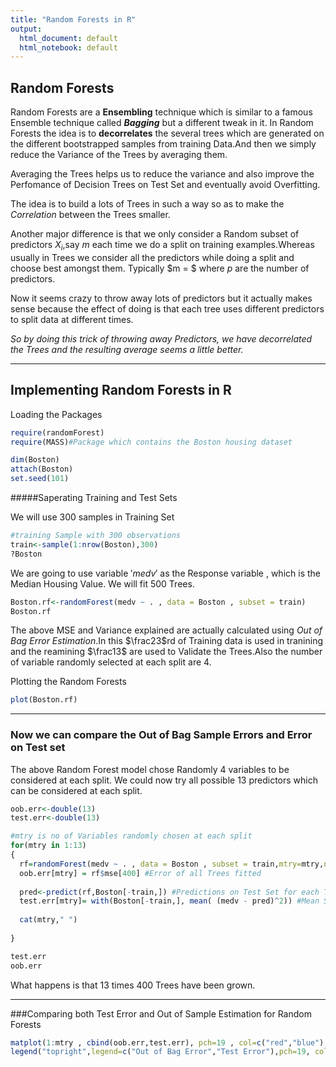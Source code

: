 ```yaml
---
title: "Random Forests in R"
output:
  html_document: default
  html_notebook: default
---
```



## Random Forests 

Random Forests are a __Ensembling__ technique which is similar to a famous Ensemble technique called  *__Bagging__* but a different tweak in it. In Random Forests the idea is to __decorrelates__ the several trees which are generated on the different bootstrapped samples from training Data.And then we simply reduce the Variance of the Trees by averaging them. 

Averaging the Trees helps us to reduce the variance and also improve the Perfomance of Decision Trees on Test Set and eventually avoid Overfitting.

The idea is to build a lots of Trees in such a way so as to make the *Correlation* between the Trees smaller.

Another major difference is that we only consider a Random subset of predictors $X_i$,say $m$ each time we do a split on training examples.Whereas usually in Trees we consider all the predictors while doing a split and choose best amongst them. Typically  $m = \sqrt{p} $ where $p$ are the number of predictors.

Now it seems crazy to throw away lots of predictors but it actually makes sense because the effect of doing is that each tree uses different predictors to split data at different times.

*So by doing this trick of throwing away Predictors, we have decorrelated the Trees and the resulting average seems a little better. *



-----


## Implementing Random Forests in R

Loading the Packages

```r
require(randomForest)
require(MASS)#Package which contains the Boston housing dataset

dim(Boston)
attach(Boston)
set.seed(101)

```


#####Saperating Training and Test Sets

We will use 300 samples in Training Set

```r
#training Sample with 300 observations
train<-sample(1:nrow(Boston),300)
?Boston  

```

We are going to use variable $'medv'$ as the Response variable , which is the Median Housing Value.
We will fit 500 Trees. 
```r
Boston.rf<-randomForest(medv ~ . , data = Boston , subset = train)
Boston.rf
```
The above MSE and Variance explained are actually calculated using *Out of Bag Error Estimation*.In this $\frac23$rd of Training data is used in tranining and the reamining $\frac13$ are used to Validate the Trees.Also the number of variable randomly selected  at each split are 4.


Plotting the Random Forests
```r
plot(Boston.rf)
```



-----


### Now we can compare the Out of Bag Sample Errors and Error on Test set

The above Random Forest model chose Randomly 4 variables to be considered at each split.
We could now try all possible 13 predictors which can be considered at each split.

```r
oob.err<-double(13)
test.err<-double(13)

#mtry is no of Variables randomly chosen at each split
for(mtry in 1:13) 
{
  rf=randomForest(medv ~ . , data = Boston , subset = train,mtry=mtry,ntree=400) 
  oob.err[mtry] = rf$mse[400] #Error of all Trees fitted
  
  pred<-predict(rf,Boston[-train,]) #Predictions on Test Set for each Tree
  test.err[mtry]= with(Boston[-train,], mean( (medv - pred)^2)) #Mean Squared Test Error
  
  cat(mtry," ")
  
}

test.err  
oob.err

```


What happens is that 13 times 400 Trees have been grown.



---------



###Comparing both Test Error and Out of Sample Estimation for Random Forests

```r

matplot(1:mtry , cbind(oob.err,test.err), pch=19 , col=c("red","blue"),type="b",ylab="Mean Squared Error",xlab="Number of Predictors Considered at each Split")
legend("topright",legend=c("Out of Bag Error","Test Error"),pch=19, col=c("red","blue"))

```



